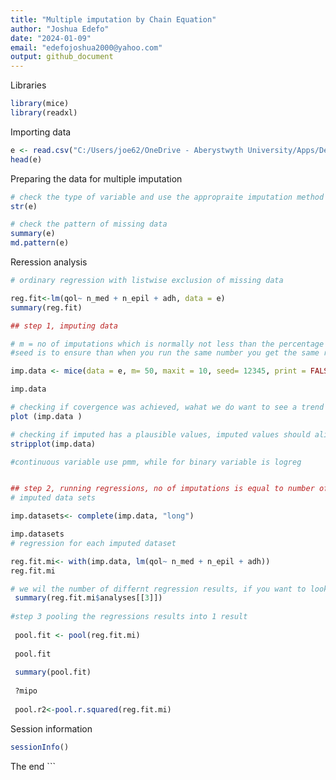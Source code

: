 ```yaml
---
title: "Multiple imputation by Chain Equation"
author: "Joshua Edefo"
date: "2024-01-09"
email: "edefojoshua2000@yahoo.com"
output: github_document
---
```

Libraries
```r
library(mice)
library(readxl)
```
Importing data
```r

e <- read.csv("C:/Users/joe62/OneDrive - Aberystwyth University/Apps/Desktop/R code/e.csv")
head(e)
```
 Preparing the data for multiple imputation

```r

# check the type of variable and use the appropraite imputation method 9factor varaible and numeric variable)
str(e) 

# check the pattern of missing data
summary(e)
md.pattern(e)

```
Reression analysis

```r
# ordinary regression with listwise exclusion of missing data

reg.fit<-lm(qol~ n_med + n_epil + adh, data = e)
summary(reg.fit)

## step 1, imputing data

# m = no of imputations which is normally not less than the percentage of missing date, maxit = maximum no of iterations, 
#seed is to ensure than when you run the same number you get the same results, print = FALSE to avoid unncessary data 

imp.data <- mice(data = e, m= 50, maxit = 10, seed= 12345, print = FALSE )

imp.data

# checking if covergence was achieved, wahat we do want to see a trend of mean constanly going down or up, if that occurs increase the number of iterations
plot (imp.data )

# checking if imputed has a plausible values, imputed values should align with real data from sample
stripplot(imp.data)

#continuous variable use pmm, while for binary variable is logreg


## step 2, running regressions, no of imputations is equal to number of regressions
# imputed data sets

imp.datasets<- complete(imp.data, "long")

imp.datasets
# regression for each imputed dataset

reg.fit.mi<- with(imp.data, lm(qol~ n_med + n_epil + adh))
reg.fit.mi

# we wil the number of differnt regression results, if you want to look at one of the regression results in detail then
 summary(reg.fit.mi$analyses[[3]])
 
#step 3 pooling the regressions results into 1 result
 
 pool.fit <- pool(reg.fit.mi)
 
 pool.fit
 
 summary(pool.fit)
 
 ?mipo
 
 pool.r2<-pool.r.squared(reg.fit.mi)

```

Session information
```r
sessionInfo()
```
The end
```